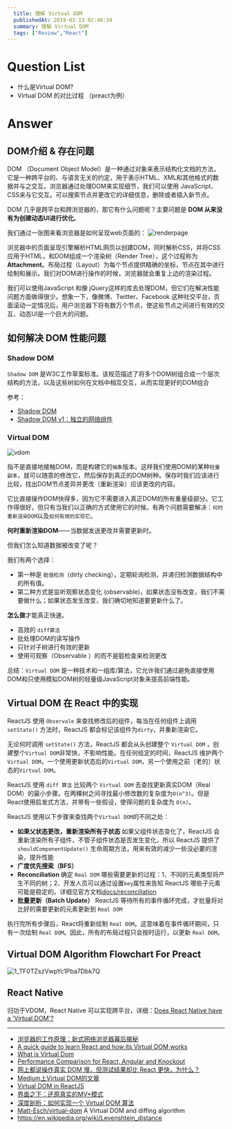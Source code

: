 ```yaml
---
  title: 理解 Virtual DOM
  publishedAt: 2019-03-13 02:48:34
  summary: 理解 Virtual DOM
  tags: ["Review","React"]
---
```


# Question List 

- 什么是Virtual DOM?
- Virtual DOM 的对比过程 （preact为例）

# Answer


## DOM介绍 & 存在问题

DOM （Document Object Model）是一种通过对象来表示结构化文档的方法，它是一种跨平台的、与语言无关的约定，用于表示HTML、XML和其他格式的数据并与之交互。浏览器通过处理DOM来实现细节，我们可以使用 JavaScript、CSS来与它交互。可以搜索节点并更改它的详细信息，删除或者插入新节点。

DOM 几乎是跨平台和跨浏览器的，那它有什么问题呢？主要问题是 **DOM 从来没有为创建动态UI进行优化**。

我们通过一张图来看浏览器是如何呈现web页面的：
![renderpage](https://user-images.githubusercontent.com/8676711/54594161-0fe2f900-4a6b-11e9-90a5-14e711749f15.png)

浏览器中的页面呈现引擎解析HTML网页以创建DOM，同时解析CSS，并将CSS应用于HTML，和DOM组成一个渲染树（Render Tree），这个过程称为**Attachment**。布局过程（Layout）为每个节点提供精确的坐标，节点在其中进行绘制和展示。我们对DOM进行操作的时候，浏览器就会重复上边的渲染过程。

我们可以使用JavaScript 和像 jQuery这样的库去处理DOM，但它们在解决性能问题方面做得很少。想象一下，像微博、Twitter、Facebook 这种社交平台，页面滚动一定情况后，用户浏览器下将有数万个节点，使这些节点之间进行有效的交互、动态UI是一个巨大的问题。


## 如何解决 DOM 性能问题

### Shadow DOM

`Shadow DOM` 是W3C工作草案标准。该规范描述了将多个DOM树组合成一个层次结构的方法，以及这些树如何在文档中相互交互，从而实现更好的DOM组合

参考：
- [Shadow DOM](https://www.w3.org/TR/shadow-dom/)
- [Shadow DOM v1：独立的网络组件](https://developers.google.cn/web/fundamentals/web-components/shadowdom?hl=zh-cn)



### Virtual DOM 

![vdom](https://user-images.githubusercontent.com/8676711/55935010-1711b700-5c65-11e9-89a1-2c628896d823.png)


指不是直接地接触DOM，而是构建它的`抽象`版本。这样我们使用DOM的某种`轻量副本`，就可以随意的修改它，然后保存到真正的DOM树种。保存时我们应该进行比较，找出DOM节点差异并更改（重新渲染）应该更改的内容。

它比直接操作DOM快得多，因为它不需要进入真正DOM的所有重量级部分。它工作得很好，但只有当我们以正确的方式使用它的时候。有两个问题需要解决：`何时重新渲染DOM`以及`如何有效的实现它`。

**何时重新渲染DOM**——当数据发送更改并需要更新时。

但我们怎么知道数据被改变了呢？

我们有两个选择：

- 第一种是 `脏值检测`（dirty checking），定期轮询检测，并递归检测数据结构中的所有值。
- 第二种方式是监听观察状态变化 (observable)，如果状态没有改变，我们不需要做什么；如果状态发生改变，我们确切地知道要更新什么了。

**怎么做**才能真正快速。

- 高效的 `diff算法`
- 批处理DOM的读写操作
- 只针对子树进行有效的更新
- 使用可观察（Observable ）的而不是脏检查来检测更改


总结：`Virtual DOM` 是一种技术和一组库/算法，它允许我们通过避免直接使用DOM和只使用模拟DOM树的轻量级JavaScript对象来提高前端性能。


## Virtual DOM 在 React 中的实现

ReactJS 使用 `Observale` 来查找修改后的组件，每当在任何组件上调用 `setState()` 方法时，ReactJS 都会标记该组件为`dirty`，并重新渲染它。

无论何时调用 `setState()` 方法，ReactJS 都会从头创建整个 `Virtual DOM` ，创建整个`Virtual DOM`非常快，不影响性能。在任何给定的时间，ReactJS 维护两个 `Virtual DOM`，一个使用更新状态后的`Virtual DOM`，另一个使用之前（老的）状态的`Virtual DOM`。

ReactJS 使用 `diff 算法` 比较两个 `Virtual DOM` 去查找更新真实DOM（Real DOM）的最小步骤。在两棵树之间寻找最小修改数的复杂度为`O(n^3)`。但是React使用启发式方法，并带有一些假设，使得问题的复杂度为 `O(n)`。

ReactJS 使用以下步骤来查找两个`Virtual DOM`的不同之处：

- **如果父状态更改，重新渲染所有子状态** 如果父组件状态变化了，ReactJS 会重新渲染所有子组件，不管子组件状态是否发生变化，所以 ReactJS 提供了 `shouldComponentUpdate()` 生命周期方法，用来有效的减少一些没必要的渲染，提升性能
- **广度优先搜索（BFS）** 
- **Reconciliation** 确定 `Real DOM` 哪些需要更新的过程：1、不同的元素类型将产生不同的树；2、开发人员可以通过设置`key`属性来告知 ReactJS 哪些子元素可能是稳定的。详细见官方文档[docs/reconciliation](https://reactjs.org/docs/reconciliation.html)
- **批量更新（Batch Update）** ReactJS 等待所有的事件循环完成，才批量将对比好的需要更新的元素更新到 `Real DOM`

执行完所有步骤后，React将重新绘制 `Real DOM`。这意味着在事件循环期间，只有一次绘制 `Real DOM`。因此，所有的布局过程只会按时运行，以更新 `Real DOM`。

## Virtual DOM Algorithm Flowchart For Preact

![1_TF0TZszVwpYc1Pba7Dbk7Q](https://user-images.githubusercontent.com/8676711/55934908-c39f6900-5c64-11e9-9284-54250fda3b1c.png)

## React Native

归功于VDOM，React Native 可以实现跨平台，详细：[Does React Native have a 'Virtual DOM'?](https://stackoverflow.com/questions/41804855/does-react-native-have-a-virtual-dom)

---

- [浏览器的工作原理：新式网络浏览器幕后揭秘](https://www.html5rocks.com/zh/tutorials/internals/howbrowserswork/)
- [A quick guide to learn React and how its Virtual DOM works](https://medium.freecodecamp.org/a-quick-guide-to-learn-react-and-how-its-virtual-dom-works-c869d788cd44)
- [What is Virtual Dom](https://medium.com/@tony_freed/what-is-virtual-dom-c0ec6d6a925c)
- [Performance Comparison for React, Angular and Knockout](http://chrisharrington.github.io/demos/performance/)
- [网上都说操作真实 DOM 慢，但测试结果却比 React 更快，为什么？](https://www.zhihu.com/question/31809713)
- [Medium上Virtual DOM的文章](https://medium.com/search?q=Virtual%20DOM)
- [Virtual DOM in ReactJS](https://hackernoon.com/virtual-dom-in-reactjs-43a3fdb1d130)
- [界面之下：还原真实的MV*模式](https://github.com/livoras/blog/issues/11)
- [深度剖析：如何实现一个 Virtual DOM 算法](https://github.com/livoras/blog/issues/13)
- [Matt-Esch/virtual-dom](https://github.com/Matt-Esch/virtual-dom) A Virtual DOM and diffing algorithm 
- https://en.wikipedia.org/wiki/Levenshtein_distance



